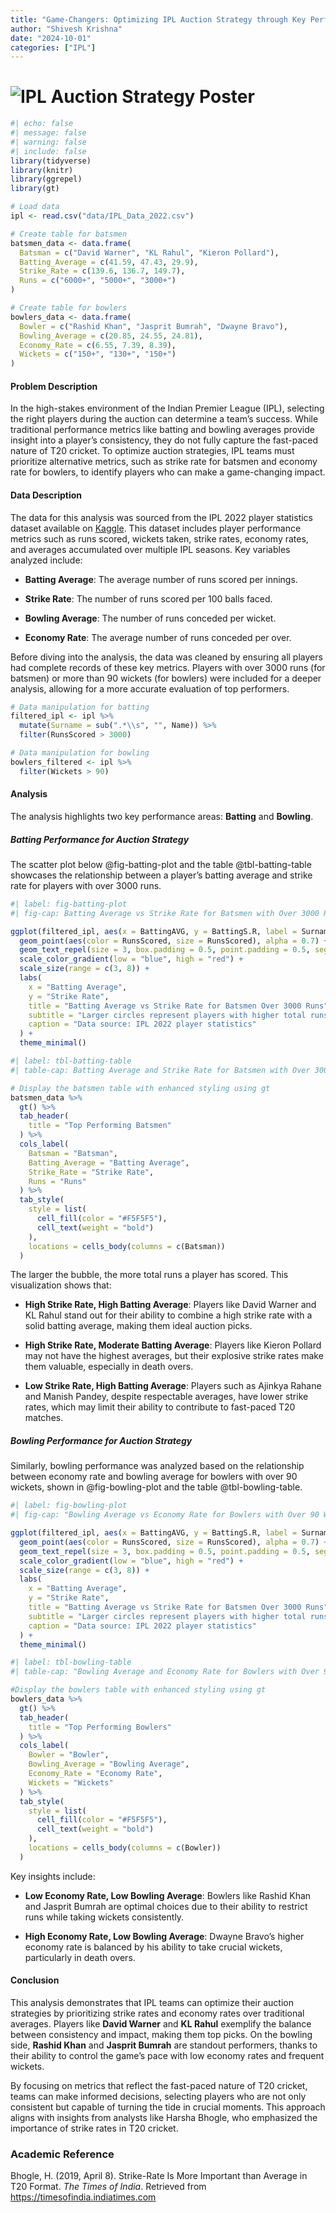 ```yaml
---
title: "Game-Changers: Optimizing IPL Auction Strategy through Key Performance Metrics"
author: "Shivesh Krishna"
date: "2024-10-01"
categories: ["IPL"]
---
```


# ![IPL Auction Strategy Poster](ipl.jpg)

```r
#| echo: false
#| message: false
#| warning: false
#| include: false
library(tidyverse)
library(knitr)
library(ggrepel)
library(gt)

# Load data
ipl <- read.csv("data/IPL_Data_2022.csv")

# Create table for batsmen
batsmen_data <- data.frame(
  Batsman = c("David Warner", "KL Rahul", "Kieron Pollard"),
  Batting_Average = c(41.59, 47.43, 29.9),
  Strike_Rate = c(139.6, 136.7, 149.7),
  Runs = c("6000+", "5000+", "3000+")
)

# Create table for bowlers
bowlers_data <- data.frame(
  Bowler = c("Rashid Khan", "Jasprit Bumrah", "Dwayne Bravo"),
  Bowling_Average = c(20.85, 24.55, 24.81),
  Economy_Rate = c(6.55, 7.39, 8.39),
  Wickets = c("150+", "130+", "150+")
)

```

#### **Problem Description**

In the high-stakes environment of the Indian Premier League (IPL), selecting the right players during the auction can determine a team’s success. While traditional performance metrics like batting and bowling averages provide insight into a player's consistency, they do not fully capture the fast-paced nature of T20 cricket. To optimize auction strategies, IPL teams must prioritize alternative metrics, such as strike rate for batsmen and economy rate for bowlers, to identify players who can make a game-changing impact.

#### **Data Description**

The data for this analysis was sourced from the IPL 2022 player statistics dataset available on [Kaggle](https://www.kaggle.com/datasets/vora1011/ipl-2022-player-statistics). This dataset includes player performance metrics such as runs scored, wickets taken, strike rates, economy rates, and averages accumulated over multiple IPL seasons. Key variables analyzed include:

-   **Batting Average**: The average number of runs scored per innings.

-   **Strike Rate**: The number of runs scored per 100 balls faced.

-   **Bowling Average**: The number of runs conceded per wicket.

-   **Economy Rate**: The average number of runs conceded per over.

Before diving into the analysis, the data was cleaned by ensuring all players had complete records of these key metrics. Players with over 3000 runs (for batsmen) or more than 90 wickets (for bowlers) were included for a deeper analysis, allowing for a more accurate evaluation of top performers.

```r
# Data manipulation for batting
filtered_ipl <- ipl %>%
  mutate(Surname = sub(".*\\s", "", Name)) %>%
  filter(RunsScored > 3000)

# Data manipulation for bowling
bowlers_filtered <- ipl %>%
  filter(Wickets > 90)
```


#### **Analysis**

The analysis highlights two key performance areas: **Batting** and **Bowling**.

##### **Batting Performance for Auction Strategy**

The scatter plot below @fig-batting-plot and the table @tbl-batting-table showcases the relationship between a player's batting average and strike rate for players with over 3000 runs.

```r
#| label: fig-batting-plot
#| fig-cap: Batting Average vs Strike Rate for Batsmen with Over 3000 Runs

ggplot(filtered_ipl, aes(x = BattingAVG, y = BattingS.R, label = Surname)) +
  geom_point(aes(color = RunsScored, size = RunsScored), alpha = 0.7) +
  geom_text_repel(size = 3, box.padding = 0.5, point.padding = 0.5, segment.color = 'grey50') +
  scale_color_gradient(low = "blue", high = "red") +
  scale_size(range = c(3, 8)) +
  labs(
    x = "Batting Average",
    y = "Strike Rate",
    title = "Batting Average vs Strike Rate for Batsmen Over 3000 Runs",
    subtitle = "Larger circles represent players with higher total runs",
    caption = "Data source: IPL 2022 player statistics"
  ) +
  theme_minimal()

```

```r
#| label: tbl-batting-table
#| table-cap: Batting Average and Strike Rate for Batsmen with Over 3000 Runs

# Display the batsmen table with enhanced styling using gt
batsmen_data %>%
  gt() %>%
  tab_header(
    title = "Top Performing Batsmen"
  ) %>%
  cols_label(
    Batsman = "Batsman",
    Batting_Average = "Batting Average",
    Strike_Rate = "Strike Rate",
    Runs = "Runs"
  ) %>%
  tab_style(
    style = list(
      cell_fill(color = "#F5F5F5"),
      cell_text(weight = "bold")
    ),
    locations = cells_body(columns = c(Batsman))
  )

```

The larger the bubble, the more total runs a player has scored. This visualization shows that:

-   **High Strike Rate, High Batting Average**: Players like David Warner and KL Rahul stand out for their ability to combine a high strike rate with a solid batting average, making them ideal auction picks.

-   **High Strike Rate, Moderate Batting Average**: Players like Kieron Pollard may not have the highest averages, but their explosive strike rates make them valuable, especially in death overs.

-   **Low Strike Rate, High Batting Average**: Players such as Ajinkya Rahane and Manish Pandey, despite respectable averages, have lower strike rates, which may limit their ability to contribute to fast-paced T20 matches.

##### **Bowling Performance for Auction Strategy**

Similarly, bowling performance was analyzed based on the relationship between economy rate and bowling average for bowlers with over 90 wickets, shown in @fig-bowling-plot and the table @tbl-bowling-table.

```r
#| label: fig-bowling-plot
#| fig-cap: "Bowling Average vs Economy Rate for Bowlers with Over 90 Wickets"

ggplot(filtered_ipl, aes(x = BattingAVG, y = BattingS.R, label = Surname)) +
  geom_point(aes(color = RunsScored, size = RunsScored), alpha = 0.7) +
  geom_text_repel(size = 3, box.padding = 0.5, point.padding = 0.5, segment.color = 'grey50') +
  scale_color_gradient(low = "blue", high = "red") +
  scale_size(range = c(3, 8)) +
  labs(
    x = "Batting Average",
    y = "Strike Rate",
    title = "Batting Average vs Strike Rate for Batsmen Over 3000 Runs",
    subtitle = "Larger circles represent players with higher total runs",
    caption = "Data source: IPL 2022 player statistics"
  ) +
  theme_minimal()

```

```r
#| label: tbl-bowling-table
#| table-cap: "Bowling Average and Economy Rate for Bowlers with Over 90 Wickets"

#Display the bowlers table with enhanced styling using gt
bowlers_data %>%
  gt() %>%
  tab_header(
    title = "Top Performing Bowlers"
  ) %>%
  cols_label(
    Bowler = "Bowler",
    Bowling_Average = "Bowling Average",
    Economy_Rate = "Economy Rate",
    Wickets = "Wickets"
  ) %>%
  tab_style(
    style = list(
      cell_fill(color = "#F5F5F5"),
      cell_text(weight = "bold")
    ),
    locations = cells_body(columns = c(Bowler))
  )


```


Key insights include:

-   **Low Economy Rate, Low Bowling Average**: Bowlers like Rashid Khan and Jasprit Bumrah are optimal choices due to their ability to restrict runs while taking wickets consistently.

-   **High Economy Rate, Low Bowling Average**: Dwayne Bravo's higher economy rate is balanced by his ability to take crucial wickets, particularly in death overs.


#### **Conclusion**

This analysis demonstrates that IPL teams can optimize their auction strategies by prioritizing strike rates and economy rates over traditional averages. Players like **David Warner** and **KL Rahul** exemplify the balance between consistency and impact, making them top picks. On the bowling side, **Rashid Khan** and **Jasprit Bumrah** are standout performers, thanks to their ability to control the game's pace with low economy rates and frequent wickets.

By focusing on metrics that reflect the fast-paced nature of T20 cricket, teams can make informed decisions, selecting players who are not only consistent but capable of turning the tide in crucial moments. This approach aligns with insights from analysts like Harsha Bhogle, who emphasized the importance of strike rates in T20 cricket.

### Academic Reference

Bhogle, H. (2019, April 8). Strike-Rate Is More Important than Average in T20 Format. *The Times of India*. Retrieved from [https://timesofindia.indiatimes.com](https://timesofindia.indiatimes.com/sports/cricket/ipl/top-stories/strike-rate-is-more-important-than-average-in-t20-format-harsha-bhogle/articleshow/68774664.cms)
